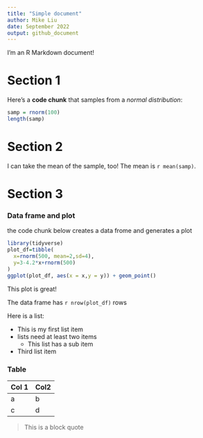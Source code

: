 ```yaml
---
title: "Simple document"
author: Mike Liu
date: September 2022
output: github_document
---
```


I'm an R Markdown document! 

# Section 1

Here's a **code chunk** that samples from 
a _normal distribution_:

```r
samp = rnorm(100)
length(samp)
```

# Section 2

I can take the mean of the sample, too!
The mean is `r mean(samp)`.

# Section 3
### Data frame and plot
the code chunk below creates a data frome and generates a plot

```r
library(tidyverse)
plot_df=tibble(
  x=rnorm(500, mean=2,sd=4),
  y=3-4.2*x+rnorm(500)
)
ggplot(plot_df, aes(x = x,y = y)) + geom_point()
```

This plot is great!

The data frame has `r nrow(plot_df)` rows

Here is a list:

* This is my first list item
* lists need at least two items
  * This list has a sub item
* Third list item

### Table
Col 1| Col2
-----|-----
a    |b
c    |d

>This is a block quote